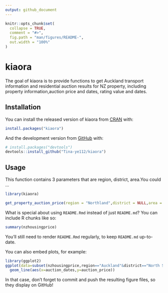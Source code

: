 ```yaml
---
output: github_document
---
```


<!-- README.md is generated from README.Rmd. Please edit that file -->

```r
knitr::opts_chunk$set(
  collapse = TRUE,
  comment = "#>",
  fig.path = "man/figures/README-",
  out.width = "100%"
)
```

# kiaora

<!-- badges: start -->
<!-- badges: end -->

The goal of kiaora is to provide functions to get Auckland transport 
information and residential auction results for NZ property, including 
property information,auction price and dates, rating value and dates.

## Installation

You can install the released version of kiaora from [CRAN](https://CRAN.R-project.org) with:

``` r
install.packages("kiaora")
```

And the development version from [GitHub](https://github.com/) with:

``` r
# install.packages("devtools")
devtools::install_github("Tina-ye112/kiaora")
```
## Usage

This function contains 3 parameters that are region, district, area.You could ...

```r
library(kiaora)
```


```r
get_property_auction_price(region = "Northland",district = NULL,area = NULL)
```

What is special about using `README.Rmd` instead of just `README.md`? You can include R chunks like so:

```r
summary(nzhousingprice)
```

You'll still need to render `README.Rmd` regularly, to keep `README.md` up-to-date.

You can also embed plots, for example:

```r
library(ggplot2)
ggplot(data=subset(nzhousingprice,region=="Auckland"&district=="North Shore City"))+
  geom_line(aes(x=auction_dates,y=auction_price))
```

In that case, don't forget to commit and push the resulting figure files, so they display on GitHub!
